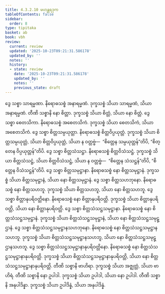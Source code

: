 ```yaml
---
title: 4.3.2.10 မဟန္တရဒုက
tableOfContents: false
sidebar:
  order: 8
type: tipitaka
basket: ab
book: vbh
review:
  current: review
  updated: '2025-10-23T09:21:31.586178'
  updated_by: ''
  notes: ''
  history:
  - state: review
    date: '2025-10-23T09:21:31.586178'
    updated_by: ''
    notes: ''
    previous_state: draft
---
```



<ReviewStatus review={frontmatter.review} showDetails={true} />

<HypothesisAnnotation frontmatter={frontmatter} />

<DynamicBreadcrumb />

<Paragraph number="851" book="vbh">
ဒွေ သစ္စာ သာရမ္မဏာ. နိရောဓသစ္စံ အနာရမ္မဏံ. ဒုက္ခသစ္စံ သိယာ သာရမ္မဏံ, သိယာ အနာရမ္မဏံ. တီဏိ သစ္စာနိ နော စိတ္တာ. ဒုက္ခသစ္စံ သိယာ စိတ္တံ, သိယာ နော စိတ္တံ. ဒွေ သစ္စာ စေတသိကာ. နိရောဓသစ္စံ အစေတသိကံ. ဒုက္ခသစ္စံ သိယာ စေတသိကံ, သိယာ အစေတသိကံ. ဒွေ သစ္စာ စိတ္တသမ္ပယုတ္တာ. နိရောဓသစ္စံ စိတ္တဝိပ္ပယုတ္တံ. ဒုက္ခသစ္စံ သိယာ စိတ္တသမ္ပယုတ္တံ, သိယာ စိတ္တဝိပ္ပယုတ္တံ, သိယာ န ဝတ္တဗ္ဗံ—  “စိတ္တေန သမ္ပယုတ္တန်”တိပိ, “စိတ္တေန ဝိပ္ပယုတ္တန်”တိပိ. ဒွေ သစ္စာ စိတ္တသံသဋ္ဌာ. နိရောဓသစ္စံ စိတ္တဝိသံသဋ္ဌံ. ဒုက္ခသစ္စံ သိယာ စိတ္တသံသဋ္ဌံ, သိယာ စိတ္တဝိသံသဋ္ဌံ, သိယာ န ဝတ္တဗ္ဗံ—  “စိတ္တေန သံသဋ္ဌန်”တိပိ, “စိတ္တေန ဝိသံသဋ္ဌန်”တိပိ. ဒွေ သစ္စာ စိတ္တသမုဋ္ဌာနာ. နိရောဓသစ္စံ နော စိတ္တသမုဋ္ဌာနံ. ဒုက္ခသစ္စံ သိယာ စိတ္တသမုဋ္ဌာနံ, သိယာ နော စိတ္တသမုဋ္ဌာနံ. ဒွေ သစ္စာ စိတ္တသဟဘုနော. နိရောဓသစ္စံ နော စိတ္တသဟဘူ. ဒုက္ခသစ္စံ သိယာ စိတ္တသဟဘူ, သိယာ နော စိတ္တသဟဘူ. ဒွေ သစ္စာ စိတ္တာနုပရိဝတ္တိနော. နိရောဓသစ္စံ နော စိတ္တာနုပရိဝတ္တိ. ဒုက္ခသစ္စံ သိယာ စိတ္တာနုပရိဝတ္တိ, သိယာ နော စိတ္တာနုပရိဝတ္တိ. ဒွေ သစ္စာ စိတ္တသံသဋ္ဌသမုဋ္ဌာနာ. နိရောဓသစ္စံ နော စိတ္တသံသဋ္ဌသမုဋ္ဌာနံ. ဒုက္ခသစ္စံ သိယာ စိတ္တသံသဋ္ဌသမုဋ္ဌာနံ, သိယာ နော စိတ္တသံသဋ္ဌသမုဋ္ဌာနံ. ဒွေ သစ္စာ စိတ္တသံသဋ္ဌသမုဋ္ဌာနသဟဘုနော. နိရောဓသစ္စံ နော စိတ္တသံသဋ္ဌသမုဋ္ဌာနသဟဘူ. ဒုက္ခသစ္စံ သိယာ စိတ္တသံသဋ္ဌသမုဋ္ဌာနသဟဘူ, သိယာ နော စိတ္တသံသဋ္ဌသမုဋ္ဌာနသဟဘူ. ဒွေ သစ္စာ စိတ္တသံသဋ္ဌသမုဋ္ဌာနာနုပရိဝတ္တိနော. နိရောဓသစ္စံ နော စိတ္တသံသဋ္ဌသမုဋ္ဌာနာနုပရိဝတ္တိ. ဒုက္ခသစ္စံ သိယာ စိတ္တသံသဋ္ဌသမုဋ္ဌာနာနုပရိဝတ္တိ, သိယာ နော စိတ္တသံသဋ္ဌသမုဋ္ဌာနာနုပရိဝတ္တိ.
</Paragraph>

<Paragraph number="852" book="vbh">
တီဏိ သစ္စာနိ ဗာဟိရာ. ဒုက္ခသစ္စံ သိယာ အဇ္ဈတ္တံ, သိယာ ဗာဟိရံ. တီဏိ သစ္စာနိ နော ဥပါဒါ. ဒုက္ခသစ္စံ သိယာ ဥပါဒါ, သိယာ နော ဥပါဒါ. တီဏိ သစ္စာနိ အနုပါဒိန္နာ. ဒုက္ခသစ္စံ သိယာ ဥပါဒိန္နံ, သိယာ အနုပါဒိန္နံ.
</Paragraph>
